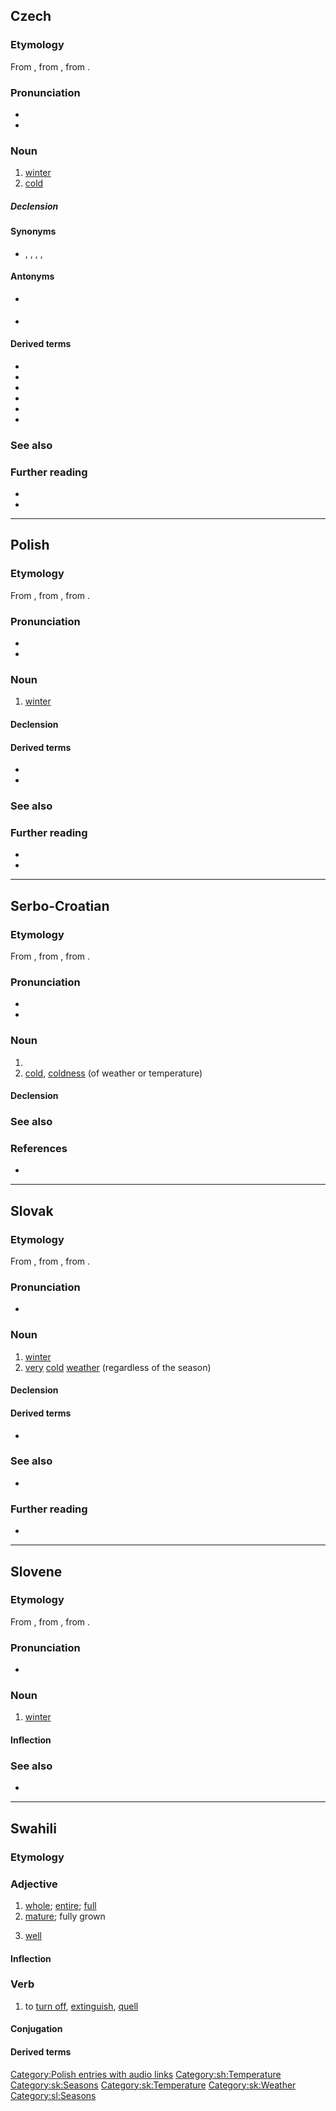 {{also|Zima|zim’ă|зіма|зима|zimą}}
==Czech==

===Etymology===
From {{inh|cs|sla-pro|*zima}}, from {{inh|cs|ine-bsl-pro|*źeimā́ˀ}}, from {{der|cs|ine-pro|*ǵʰéyōm}}.

===Pronunciation===
* {{IPA|/ˈzɪma/|lang=cs}}
* {{audio|Cs-zima.ogg|audio|lang=cs}}

===Noun===
{{cs-noun|g=f}}

# [[winter]]
# [[cold]]

=====Declension=====
{{cs-decl-noun-auto|f|zi|m|a}}

====Synonyms====
* {{sense|cold}} {{l|cs|chlad}}, {{l|cs|chladno}}, {{l|cs|kosa}}, {{l|cs|kláda}}, {{l|cs|klendra}}

====Antonyms====
* {{sense|winter}} {{l|cs|léto}}
* {{sense|cold}} {{l|cs|teplo}}

====Derived terms====
* {{l|cs|přezimovat}}
* {{l|cs|zazimovat}}
* {{l|cs|zimnice}}
* {{l|cs|zimní}}
* {{l|cs|zimomřivý}}
* {{l|cs|zima jako v psírně}}

===See also===
{{table:seasons/cs}}

===Further reading===
* {{R:PSJC}}
* {{R:SSJC}}

{{topics|cs|Temperature}}

----

==Polish==

===Etymology===
From {{inh|pl|sla-pro|*zima}}, from {{inh|pl|ine-bsl-pro|*źeimā́ˀ}}, from {{der|pl|ine-pro|*ǵʰéyōm}}.

===Pronunciation===
* {{pl-IPA}}
* {{audio|pl-zima.ogg|audio|lang=pl}}

===Noun===
{{pl-noun|f}}

# [[winter]]

====Declension====
{{pl-decl-noun-f}}

====Derived terms====
* {{l|pl|zimowy}}
* {{l|pl|zimny}}

===See also===
{{table:seasons/pl}}

===Further reading===
* {{R:pl:WSJP}}
* {{R:PWN}}

[[Category:Polish entries with audio links]]

----

==Serbo-Croatian==

===Etymology===
From {{inh|sh|sla-pro|*zima}}, from {{inh|sh|ine-bsl-pro|*źeimā́ˀ}}, from {{der|sh|ine-pro|*ǵʰéyōm}}.

===Pronunciation===
* {{IPA|/zǐːma/|lang=sh}}
* {{hyphenation|zi|ma|lang=sh}}

===Noun===
{{sh-noun|g=f|head=zíma}}

# {{l|en|winter}}
# [[cold]], [[coldness]] (of weather or temperature)

====Declension====
{{sh-decl-noun
|zima|zime
|zime|zima
|zimi|zimama
|zimu|zime
|zimo|zime
|zimi|zimama
|zimom|zimama
}}

===See also===
{{table:seasons/sh}}

===References===
* {{R:sh:HJP|f15lURh7}}

[[Category:sh:Temperature]]

----

==Slovak==

===Etymology===
From {{inh|sk|sla-pro|*zima}}, from {{inh|sk|ine-bsl-pro|*źeimā́ˀ}}, from {{der|sk|ine-pro|*ǵʰéyōm}}.

===Pronunciation===
* {{IPA|/ˈzima/|lang=sk}}

===Noun===
{{sk-noun|g=f|gen=zimy|pl=zimy|genpl=zím|decl=žena}}

# [[winter]]
# [[very]] [[cold]] [[weather]] (regardless of the season)

====Declension====
{{sk-decl-noun|zima|zimy|zime|zimu|zime|zimou|zimy|zím|zimám|zimy|zimách|zimami}}

====Derived terms====
* {{l|sk|zimný}}

===See also===
* {{list:seasons/sk}}

===Further reading===
* {{R:SDK}}

[[Category:sk:Seasons]]
[[Category:sk:Temperature]]
[[Category:sk:Weather]]

----

==Slovene==

===Etymology===
From {{inh|sl|sla-pro|*zima}}, from {{inh|sl|ine-bsl-pro|*źeimā́ˀ}}, from {{der|sl|ine-pro|*ǵʰéyōm}}.

===Pronunciation===
* {{sl-IPA|zíma}}

===Noun===
{{sl-noun|zíma|f}}

# [[winter]]

====Inflection====
{{sl-decl-noun-f|zím}}

===See also===
* {{list:seasons/sl}}

[[Category:sl:Seasons]]

----

==Swahili==

===Etymology===
{{rfe|sw}}

===Adjective===
{{sw-adj}}

# [[whole]]; [[entire]]; [[full]]
# [[mature]]; fully grown
# {{lb|sw|in greetings}} [[well]]
#: {{ux|sw|U '''mzima'''|Are you '''well'''?|inline=1}}

====Inflection====
{{sw-decl}}

===Verb===
{{sw-verb}}

# to [[turn off]], [[extinguish]], [[quell]]

====Conjugation====
{{sw-conj}}

====Derived terms====
{{sw-der|pass=zimwa|appl=zimia|appl-g=to [[faint]]|stat=zimika|stat-g=to [[go out]]|caus=zimisha}}